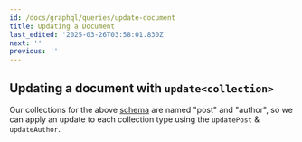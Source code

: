```yaml
---
id: /docs/graphql/queries/update-document
title: Updating a Document
last_edited: '2025-03-26T03:58:01.830Z'
next: ''
previous: ''
---
```


## Updating a document with `update<collection>`

Our collections for the above [schema](/docs/graphql/queries/#example-schema) are named "post" and "author", so we can apply an update to each collection type using the `updatePost` & `updateAuthor`.

<GraphQLCodeBlock
  query="mutation#{
  ##updateAuthor(relativePath:#&#x22;napolean.json&#x22;,#params:#{name:#&#x22;Napolean&#x22;,#avatar:#&#x22;https://path.to/my-avatar.jpg&#x22;})#{
  ####name
  ####avatar
  ##}
  }"
  response="{
  ##&#x22;data&#x22;:#{
  ####&#x22;updateAuthor&#x22;:#{
  ######&#x22;name&#x22;:#&#x22;Napolean&#x22;,
  ######&#x22;avatar&#x22;:#&#x22;https://path.to/my-avatar.jpg&#x22;
  ####}
  ##}
  }"
/>

<GraphQLCodeBlock
  query="mutation#{
  ##updatePost(relativePath:#&#x22;voteForPedro.json&#x22;,#params:#{title:#&#x22;Vote#For#Napolean#Instead&#x22;,#category:#&#x22;politics&#x22;,#author:#&#x22;content/authors/napolean.json&#x22;})#{
  ####title
  ####category
  ####author#{
  ######...#on#Author#{
  ########id
  ######}
  ####}
  ##}
  }"
  response="{
  ##&#x22;data&#x22;:#{
  ####&#x22;updatePost&#x22;:#{
  ######&#x22;title&#x22;:#&#x22;Vote#For#Napolean#Instead&#x22;,
  ######&#x22;category&#x22;:#&#x22;politics&#x22;,
  ######&#x22;author&#x22;:#{
  ########&#x22;id&#x22;:#&#x22;content/authors/napolean.json&#x22;
  ######}
  ####}
  ##}
  }"
/>
